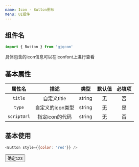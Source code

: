 ```yaml
---
name: Icon - Button图标
menu: UI组件
---
```



## 组件名

```js
import { Button } from 'gjqcom'
```

具体包含的icon信息可以在iconfont上进行查看

## 基本属性

| 属性名 | 描述 | 类型 | 默认值 | 必填项
| :----: | :----: | :----: | :----: | :----: |
| `title` | 自定义title | string | 无 | 否
| `type` | 自定义的icon类型 | string | 无 | 是
| `scriptUrl` | 指定icon的代码 | string | 无 | 否

## 基本使用

```js
<Button style={{color: 'red'}} />
```

<Playground>
  <Button type='primary'>确定123</Button>
</Playground>